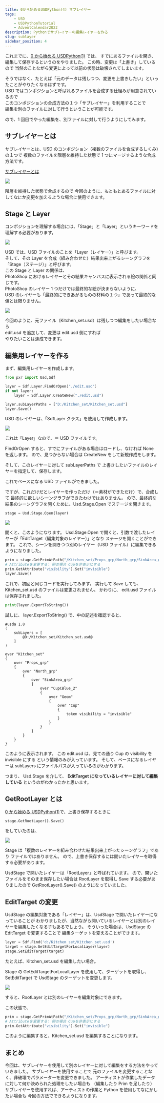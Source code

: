 ```yaml
---
title: 0から始めるUSDPython(4) サブレイヤー
tags:
    - USD
    - USDPythonTutorial
    - AdventCalendar2022
description: Pythonでサブレイヤーの編集レイヤーを作る
slug: sublayer
sidebar_position: 4
---
```


これまでに、[0 から始める USDPython(1)](start_usd_python) では、
すでにあるファイルを開き、編集して保存するというのをやりました。
この時、変更は「上書き」しているので
当然のことながら変更によって以前の状態は破壊されてしまいます。

そうではなく、たとえば「元のデータは残しつつ、変更を上書きしたい」といったことがやりたくなるはずです。  
USD ではコンポジションと呼ばれるファイルを合成する仕組みが用意されているので  
このコンポジションの合成方法の１つ「サブレイヤー」を利用することで  
編集を別のファイルに対して行うということが可能です。  

ので、1 回目でやった編集を、別ファイルに対して行うようにしてみます。

## サブレイヤーとは

サブレイヤーとは、USD のコンポジション（複数のファイルを合成するしくみ）の１つで
複数のファイルを階層を維持した状態で 1 つにマージするような合成方法です。

[サブレイヤーとは](/usd/sublayer)

![](https://gyazo.com/76645304065930109d3b22a64b46ac43.png)

階層を維持した状態で合成するので
今回のように、もともとあるファイルに対してなにか変更を加えるような場合に使用できます。

## Stage と Layer

コンポジションを理解する場合には、「Stage」と「Layer」というキーワードを
理解する必要があります。

![](https://gyazo.com/98c664089ff5e4257f21cae0a15dd7b2.png)

USD では、USD ファイルのことを「Layer（レイヤー）」と呼びます。  
そして、その Layer を合成（組み合わせた）結果出来上がるシーングラフを「Stage（ステージ）」と呼びます。  
この Stage と Layer の関係は、  
PhotoShop におけるレイヤーとその結果キャンバスに表示される絵の関係と同じです。  
PhotoShop のレイヤー 1 つだけでは最終的な絵が決まらないように、  
USD のレイヤーも「最終的にできあがるものの材料の１つ」であって最終的な値とは限りません。

![](https://gyazo.com/12a713ed7a2c86b99314d2fd14ae47b6.png)

今回のように、元ファイル（Kitchen_set.usd）は残しつつ編集をしたい場合なら  
edit.usd を追加して、変更は edit.usd 側にすれば  
やりたいことは達成できます。

## 編集用レイヤーを作る

まず、編集用レイヤーを作成します。

```python
from pxr import Usd,Sdf

layer = Sdf.Layer.FindOrOpen("./edit.usd")
if not layer:
    layer = Sdf.Layer.CreateNew("./edit.usd")

layer.subLayerPaths = ["D:/Kitchen_set/Kitchen_set.usd"]
layer.Save()
```

USD のレイヤーは、「SdfLayer クラス」を使用して作成します。

![](https://gyazo.com/4a6260c682972e895d487cf5adc8700e.png)

これは「Layer」なので、＝ USD ファイルです。

FindOrOpen すると、すでにファイルがある場合はロードし、なければ None を返します。
ので、見つからない場合は CreateNew をして新規作成をします。

そして、このレイヤーに対して subLayerPaths で
上書きしたいファイルのレイヤーを指定して、保存します。

これでベースになる USD ファイルができました。

ですが、これだけだとレイヤーを作っただけ（＝素材ができただけ）で、合成して
最終的に欲しいシーングラフができたわけではありません。
ので、最終的な結果のシーングラフを開くために、Usd.Stage.Open でステージを開きます。

```python
stage = Usd.Stage.Open(layer)
```

![](https://gyazo.com/a6c4ab6c55953f9c9f6c82dd44911a6d.png)

開くと、このようになります。
Usd.Stage.Open で開くと、引数で渡したレイヤーが「EditTarget（編集対象のレイヤー）」となり
ステージを開くことができます。
これで、シーンを開きつつ別のレイヤー（USD ファイル）に編集できるようになりました。

```python
prim = stage.GetPrimAtPath("/Kitchen_set/Props_grp/North_grp/SinkArea_grp/CupCBlue_2/Geom/Cup")
# Attributeを変更する: 例の場合 Cupを非表示にする
prim.GetAttribute("visibility").Set("invisible")
layer.Save()
```

これで、初回と同じコードを実行してみます。
実行して Save しても、 Kitchen_set.usd のファイルは変更されません。
かわりに、 edit.usd ファイルは保存されました。

```python
print(layer.ExportToString())
```

試しに、 layer.ExportToString() で、中の記述を確認すると、

```
#usda 1.0
(
    subLayers = [
        @D:/Kitchen_set/Kitchen_set.usd@
    ]
)

over "Kitchen_set"
{
    over "Props_grp"
    {
        over "North_grp"
        {
            over "SinkArea_grp"
            {
                over "CupCBlue_2"
                {
                    over "Geom"
                    {
                        over "Cup"
                        {
                            token visibility = "invisible"
                        }
                    }
                }
            }
        }
    }
}
```

このように表示されます。
この edit.usd は、見ての通り Cup の visibility を invisible にする
という情報のみが入っています。
そして、ベースになるレイヤーは subLayers にファイルパスが入っているのがわかります。

つまり、 Usd.Stage を介して、
**EditTarget になっているレイヤーに対して編集している**
というのがわかったかと思います。

## GetRootLayer とは

[0 から始める USDPython(1)](start_usd_python)で、上書き保存するときに

```python
stage.GetRootLayer().Save()
```

をしていたのは、

![](https://gyazo.com/320c80e840ecc2ac56d5fcf778865dd5.png)

Stage は「複数のレイヤーを組み合わせた結果出来上がったシーングラフ」であり
ファイルではありません。
ので、上書き保存するには開いたレイヤーを取得する必要があります。

UsdStage で開いたレイヤーは「RootLayer」と呼ばれています。
ので、開いたファイルをそのまま保存したい場合は RootLayer を取得し
Save する必要がありましたので GetRootLayer().Save()
のようになっていました。

## EditTarget の変更

UsdStage の編集対象である「レイヤー」は、UsdStage で開いたレイヤーになっていることが
わかりましたが、当然ながら開いているレイヤーとは別のレイヤーを編集したくなる子もあるでしょう。
そういった場合は、UsdStage の EditTarget を変更することで
編集ターゲットを変えることができます。

```python
layer = Sdf.Find('d:/Kitchen_set/Kitchen_set.usd')
target = stage.GetEditTargetForLocalLayer(layer)
stage.SetEditTarget(target)
```

たとえば、Kitchen_set.usd を編集したい場合。

Stage の GetEditTargetForLocalLayer を使用して、ターゲットを取得し、
SetEditTarget で UsdStage のターゲットを変更します。

![](https://gyazo.com/158a8ac7714f657ef1d7eb5d45c3e5a5.png)

すると、RootLayer とは別のレイヤーを編集対象にできます。

この状態で、

```python
prim = stage.GetPrimAtPath("/Kitchen_set/Props_grp/North_grp/SinkArea_grp/CupCBlue_2/Geom/Cup")
# Attributeを変更する: 例の場合 Cupを非表示にする
prim.GetAttribute("visibility").Set("invisible")
```

このように編集すると、Kitchen_set.usd を編集することになります。

## まとめ

今回は、サブレイヤーを使用して別のレイヤーに対して編集をする方法をやっていきました。
サブレイヤーを使用することで
元のファイルを変更することなく、非破壊でパラメーターを変更できました。
アーティストが作業したデータに対して何か決められた処理をしたい場合も
（編集したり Prim を足したり）
サブレイヤーを使用すれば、アーティストの作業と Python を使用してなにかしたい場合も
今回の方法でできるようになります。
